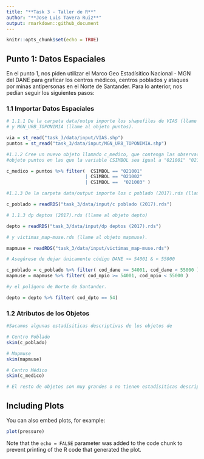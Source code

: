 ```yaml
---
title: "**Task 3 - Taller de R**"
author: "**Jose Luis Tavera Ruiz**"
output: rmarkdown::github_document
---
```


```r
knitr::opts_chunk$set(echo = TRUE)
```

## **Punto 1: Datos Espaciales**

En el punto 1, nos piden utilizar el Marco Geo Estadísitico Nacional - MGN del DANE para 
graficar los centros médicos, centros poblados y ataques por minas antipersonas en el 
Norte de Santander. Para lo anterior, nos pedían seguir los siguientes pasos: 

### **1.1 Importar Datos Espaciales**

```r
# 1.1.1 De la carpeta data/outpu importe los shapefiles de VIAS (llame al objeto via) 
# y MGN_URB_TOPONIMIA (llame al objeto puntos). 

via = st_read("task_3/data/input/VIAS.shp")
puntos = st_read("task_3/data/input/MGN_URB_TOPONIMIA.shp")

#1.1.2 Cree un nuevo objeto llamado c_medico, que contenga las observaciones del
#objeto puntos en las que la variable CSIMBOL sea igual a "021001" "021002" o "021003".

c_medico = puntos %>% filter(  CSIMBOL == "021001" 
                             | CSIMBOL == "021002" 
                             | CSIMBOL ==  "021003" )

#1.1.3 De la carpeta data/output importe los c poblado (2017).rds (llame al objeto c poblado).

c_poblado = readRDS("task_3/data/input/c poblado (2017).rds")

# 1.1.3 dp deptos (2017).rds (llame al objeto depto) 

depto = readRDS("task_3/data/input/dp deptos (2017).rds")

# y victimas_map-muse.rds (llame al objeto mapmuse).

mapmuse = readRDS("task_3/data/input/victimas_map-muse.rds")

# Asegúrese de dejar únicamente código DANE >= 54001 & < 55000 

c_poblado = c_poblado %>% filter( cod_dane >= 54001, cod_dane < 55000 )
mapmuse = mapmuse %>% filter( cod_mpio >= 54001, cod_mpio < 55000 )

#y el polígono de Norte de Santander.

depto = depto %>% filter( cod_dpto == 54)
```

### **1.2 Atributos de los Objetos**

```r
#Sacamos algunas estadísiticas descriptivas de los objetos de 

# Centro Poblado
skim(c_poblado)

# Mapmuse
skim(mapmuse)

# Centro Médico
skim(c_medico)

# El resto de objetos son muy grandes o no tienen estadísiticas descriptivas interesantes

```

## Including Plots

You can also embed plots, for example:

```r
plot(pressure)
```

Note that the `echo = FALSE` parameter was added to the code chunk to prevent printing of the R code that generated the plot.
